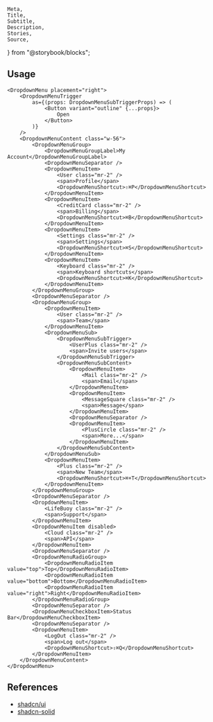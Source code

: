 	Meta,
	Title,
	Subtitle,
	Description,
	Stories,
	Source,
} from "@storybook/blocks";

<Meta of={DropdownMenuStories} />

<Title of={DropdownMenuStories}>Dropdown Menu</Title>
<Description of={DropdownMenuStories} />

<Stories />

## Usage

```tsx
<DropdownMenu placement="right">
	<DropdownMenuTrigger
		as={(props: DropdownMenuSubTriggerProps) => (
			<Button variant="outline" {...props}>
				Open
			</Button>
		)}
	/>
	<DropdownMenuContent class="w-56">
		<DropdownMenuGroup>
			<DropdownMenuGroupLabel>My Account</DropdownMenuGroupLabel>
			<DropdownMenuSeparator />
			<DropdownMenuItem>
				<User class="mr-2" />
				<span>Profile</span>
				<DropdownMenuShortcut>⇧⌘P</DropdownMenuShortcut>
			</DropdownMenuItem>
			<DropdownMenuItem>
				<CreditCard class="mr-2" />
				<span>Billing</span>
				<DropdownMenuShortcut>⌘B</DropdownMenuShortcut>
			</DropdownMenuItem>
			<DropdownMenuItem>
				<Settings class="mr-2" />
				<span>Settings</span>
				<DropdownMenuShortcut>⌘S</DropdownMenuShortcut>
			</DropdownMenuItem>
			<DropdownMenuItem>
				<Keyboard class="mr-2" />
				<span>Keyboard shortcuts</span>
				<DropdownMenuShortcut>⌘K</DropdownMenuShortcut>
			</DropdownMenuItem>
		</DropdownMenuGroup>
		<DropdownMenuSeparator />
		<DropdownMenuGroup>
			<DropdownMenuItem>
				<User class="mr-2" />
				<span>Team</span>
			</DropdownMenuItem>
			<DropdownMenuSub>
				<DropdownMenuSubTrigger>
					<UserPlus class="mr-2" />
					<span>Invite users</span>
				</DropdownMenuSubTrigger>
				<DropdownMenuSubContent>
					<DropdownMenuItem>
						<Mail class="mr-2" />
						<span>Email</span>
					</DropdownMenuItem>
					<DropdownMenuItem>
						<MessageSquare class="mr-2" />
						<span>Message</span>
					</DropdownMenuItem>
					<DropdownMenuSeparator />
					<DropdownMenuItem>
						<PlusCircle class="mr-2" />
						<span>More...</span>
					</DropdownMenuItem>
				</DropdownMenuSubContent>
			</DropdownMenuSub>
			<DropdownMenuItem>
				<Plus class="mr-2" />
				<span>New Team</span>
				<DropdownMenuShortcut>⌘+T</DropdownMenuShortcut>
			</DropdownMenuItem>
		</DropdownMenuGroup>
		<DropdownMenuSeparator />
		<DropdownMenuItem>
			<LifeBuoy class="mr-2" />
			<span>Support</span>
		</DropdownMenuItem>
		<DropdownMenuItem disabled>
			<Cloud class="mr-2" />
			<span>API</span>
		</DropdownMenuItem>
		<DropdownMenuSeparator />
		<DropdownMenuRadioGroup>
			<DropdownMenuRadioItem value="top">Top</DropdownMenuRadioItem>
			<DropdownMenuRadioItem value="bottom">Bottom</DropdownMenuRadioItem>
			<DropdownMenuRadioItem value="right">Right</DropdownMenuRadioItem>
		</DropdownMenuRadioGroup>
		<DropdownMenuSeparator />
		<DropdownMenuCheckboxItem>Status Bar</DropdownMenuCheckboxItem>
		<DropdownMenuSeparator />
		<DropdownMenuItem>
			<LogOut class="mr-2" />
			<span>Log out</span>
			<DropdownMenuShortcut>⇧⌘Q</DropdownMenuShortcut>
		</DropdownMenuItem>
	</DropdownMenuContent>
</DropdownMenu>
```

## References

- [shadcn/ui](https://ui.shadcn.com/docs/components/dropdown-menu)
- [shadcn-solid](https://shadcn-solid.com/docs/components/dropdown-menu)
